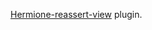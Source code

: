 [Hermione-reassert-view](https://github.com/gemini-testing/hermione-reassert-view/blob/master/README.md) plugin.
